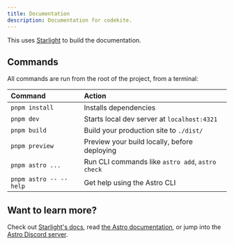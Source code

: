 ```yaml
---
title: Documentation
description: Documentation for codekite.
---
```


This uses [Starlight](https://starlight.astro.build) to build the documentation.

## Commands

All commands are run from the root of the project, from a terminal:

| Command                | Action                                           |
| :--------------------- | :----------------------------------------------- |
| `pnpm install`         | Installs dependencies                            |
| `pnpm dev`             | Starts local dev server at `localhost:4321`      |
| `pnpm build`           | Build your production site to `./dist/`          |
| `pnpm preview`         | Preview your build locally, before deploying     |
| `pnpm astro ...`       | Run CLI commands like `astro add`, `astro check` |
| `pnpm astro -- --help` | Get help using the Astro CLI                     |

## Want to learn more?

Check out [Starlight's docs](https://starlight.astro.build/), read [the Astro documentation](https://docs.astro.build), or jump into the [Astro Discord server](https://astro.build/chat).
